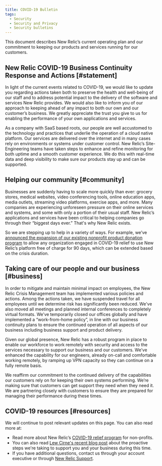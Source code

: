 ```yaml
---
title: COVID-19 Bulletin
tags:
  - Security
  - Security and Privacy
  - Security bulletins
---
```


This document describes New Relic’s current operating plan and our commitment to keeping our products and services running for our customers.

## New Relic COVID-19 Business Continuity Response and Actions [#statement]

In light of the current events related to COVID-19, we would like to update you regarding actions taken both to preserve the health and well-being of our staff and to address potential impact to the delivery of the software and services New Relic provides. We would also like to inform you of our approach to keeping ahead of any impact to both our own and our customer’s business. We greatly appreciate the trust you give to us for enabling the performance of your own applications and services.

As a company with SaaS based roots, our people are well accustomed to the technology and practices that underlie the operation of a cloud native platform. Our services are delivered over the internet and in many cases rely on environments or systems under customer control. New Relic’s Site-Engineering teams have taken steps to enhance and refine monitoring for both uptime and a smooth customer experience. We do this with real-time data and deep visibility to make sure our products stay up and can be supported.

## Helping our community [#community]

Businesses are suddenly having to scale more quickly than ever: grocery stores, medical websites, video conferencing tools, online education apps, media outlets, streaming video platforms, exercise apps, and more. Many companies are experiencing unforeseen pressure on their online services and systems, and some with only a portion of their usual staff. New Relic’s applications and services have been critical to helping companies go through their “biggest days ever.” That's why New Relic exists.

So we are stepping up to help in a variety of ways. For example, we’ve [announced the expansion of our existing nonprofit product donation program](https://blog.newrelic.com/product-news/new-relic-covid-19-relief-program/) to allow any organization engaged in COVID-19 relief to use New Relic’s platform free of charge for 90 days, which can be extended based on the crisis duration.

## Taking care of our people and our business [#business]

In order to mitigate and maintain minimal impact on employees, the New Relic Crisis Management team has implemented various policies and actions. Among the actions taken, we have suspended travel for all employees until we determine risk has significantly been reduced. We've also moved all meetings and planned internal conferences to completely virtual formats. We’ve temporarily closed our offices globally and have implemented a “work-from-home policy”, in line with our business continuity plans to ensure the continued operation of all aspects of our business including business support and product delivery.

Given our global presence, New Relic has a robust program in place to enable our workforce to work remotely with security and access to the services necessary to support our business and our customers. We’ve enhanced the capability for our engineers, already on-call and comfortable working remotely, by ramping up VPN capacity so they can continue on a fully remote basis.

We reaffirm our commitment to the continued delivery of the capabilities our customers rely on for keeping their own systems performing. We’re making sure that customers can get support they need when they need it. We are partnering closely with customers to ensure they are prepared for managing their performance during these times.

## COVID-19 resources [#resources]

We will continue to post relevant updates on this page. You can also read more at:

* Read more about New Relic’s [COVID-19 relief program](https://blog.newrelic.com/product-news/new-relic-covid-19-relief-program/) for non-profits.
* You can also read [Lew Cirne's recent blog post](https://blog.newrelic.com/product-news/message-to-new-relic-customers-covid-19-support/) about the proactive steps we're taking to support you and your business during this time.
* If you have additional questions, contact us through your account executive or through [New Relic Support](https://support.newrelic.com).
